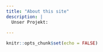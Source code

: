 ```yaml
---
title: "About this site"
description: |
  Unser Projekt:
  
---
```


```r
knitr::opts_chunk$set(echo = FALSE)
```

